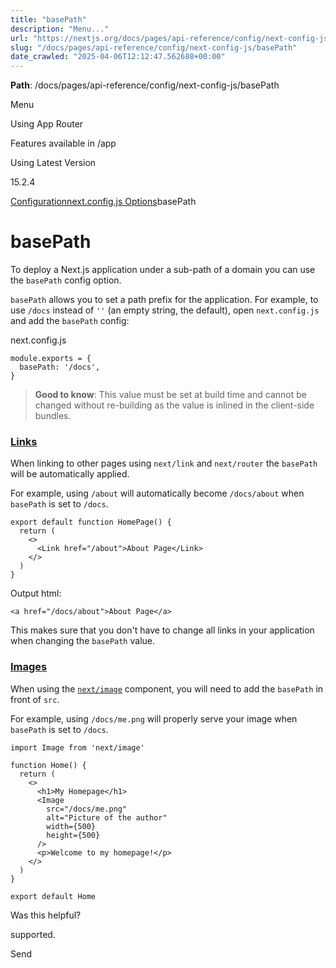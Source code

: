 ---
title: "basePath"
description: "Menu..."
url: "https://nextjs.org/docs/pages/api-reference/config/next-config-js/basePath"
slug: "/docs/pages/api-reference/config/next-config-js/basePath"
date_crawled: "2025-04-06T12:12:47.562688+00:00"
---

**Path**: /docs/pages/api-reference/config/next-config-js/basePath

Menu

Using App Router

Features available in /app

Using Latest Version

15.2.4

[Configuration](/docs/pages/api-reference/config)[next.config.js Options](/docs/pages/api-reference/config/next-config-js)basePath

# basePath

To deploy a Next.js application under a sub-path of a domain you can use the `basePath` config option.

`basePath` allows you to set a path prefix for the application. For example, to use `/docs` instead of `''` (an empty string, the default), open `next.config.js` and add the `basePath` config:

next.config.js

```
module.exports = {
  basePath: '/docs',
}
```

> **Good to know**: This value must be set at build time and cannot be changed without re-building as the value is inlined in the client-side bundles.

### [Links](#links)

When linking to other pages using `next/link` and `next/router` the `basePath` will be automatically applied.

For example, using `/about` will automatically become `/docs/about` when `basePath` is set to `/docs`.

```
export default function HomePage() {
  return (
    <>
      <Link href="/about">About Page</Link>
    </>
  )
}
```

Output html:

```
<a href="/docs/about">About Page</a>
```

This makes sure that you don't have to change all links in your application when changing the `basePath` value.

### [Images](#images)

When using the [`next/image`](/docs/pages/api-reference/components/image) component, you will need to add the `basePath` in front of `src`.

For example, using `/docs/me.png` will properly serve your image when `basePath` is set to `/docs`.

```
import Image from 'next/image'
 
function Home() {
  return (
    <>
      <h1>My Homepage</h1>
      <Image
        src="/docs/me.png"
        alt="Picture of the author"
        width={500}
        height={500}
      />
      <p>Welcome to my homepage!</p>
    </>
  )
}
 
export default Home
```

Was this helpful?

supported.

Send